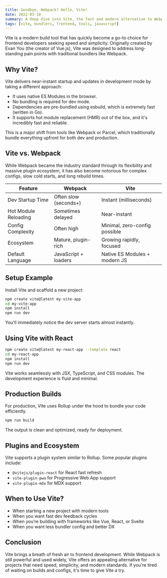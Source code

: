 ```yaml
---
title: Goodbye, Webpack? Hello, Vite!
date: 2022-03-10
summary: A deep dive into Vite, the fast and modern alternative to Webpack for frontend development.
tags: [vite, bundlers, frontend, tools, javascript]
---
```


Vite is a modern build tool that has quickly become a go-to choice for frontend developers seeking speed and simplicity. Originally created by Evan You (the creator of Vue.js), Vite was designed to address long-standing pain points with traditional bundlers like Webpack.

## Why Vite?

Vite delivers near-instant startup and updates in development mode by taking a different approach:

- It uses native ES Modules in the browser.
- No bundling is required for dev mode.
- Dependencies are pre-bundled using esbuild, which is extremely fast (written in Go).
- It supports hot module replacement (HMR) out of the box, and it's incredibly fast and reliable.

This is a major shift from tools like Webpack or Parcel, which traditionally bundle everything upfront for both dev and production.

## Vite vs. Webpack

While Webpack became the industry standard through its flexibility and massive plugin ecosystem, it has also become notorious for complex configs, slow cold starts, and long rebuild times.

| Feature              | Webpack                      | Vite                             |
|----------------------|------------------------------|----------------------------------|
| Dev Startup Time     | Often slow (seconds+)        | Instant (milliseconds)           |
| Hot Module Reloading | Sometimes delayed            | Near-instant                     |
| Config Complexity    | Often high                   | Minimal, zero-config possible    |
| Ecosystem            | Mature, plugin-rich          | Growing rapidly, focused         |
| Default Language     | JavaScript + loaders         | Native ES Modules + modern JS    |

## Setup Example

Install Vite and scaffold a new project:

```bash
npm create vite@latest my-vite-app
cd my-vite-app
npm install
npm run dev
```

You'll immediately notice the dev server starts almost instantly.

## Using Vite with React

```bash
npm create vite@latest my-react-app --template react
cd my-react-app
npm install
npm run dev
```

Vite works seamlessly with JSX, TypeScript, and CSS modules. The development experience is fluid and minimal.

## Production Builds

For production, Vite uses Rollup under the hood to bundle your code efficiently.

```bash
npm run build
```

The output is clean and optimized, ready for deployment.

## Plugins and Ecosystem

Vite supports a plugin system similar to Rollup. Some popular plugins include:

- `@vitejs/plugin-react` for React fast refresh
- `vite-plugin-pwa` for Progressive Web App support
- `vite-plugin-mdx` for MDX support

## When to Use Vite?

- When starting a new project with modern tools
- When you want fast dev feedback cycles
- When you’re building with frameworks like Vue, React, or Svelte
- When you want less bundler config and better DX

## Conclusion

Vite brings a breath of fresh air to frontend development. While Webpack is still powerful and used widely, Vite offers an appealing alternative for projects that need speed, simplicity, and modern standards. If you're tired of waiting on builds and configs, it's time to give Vite a try.
